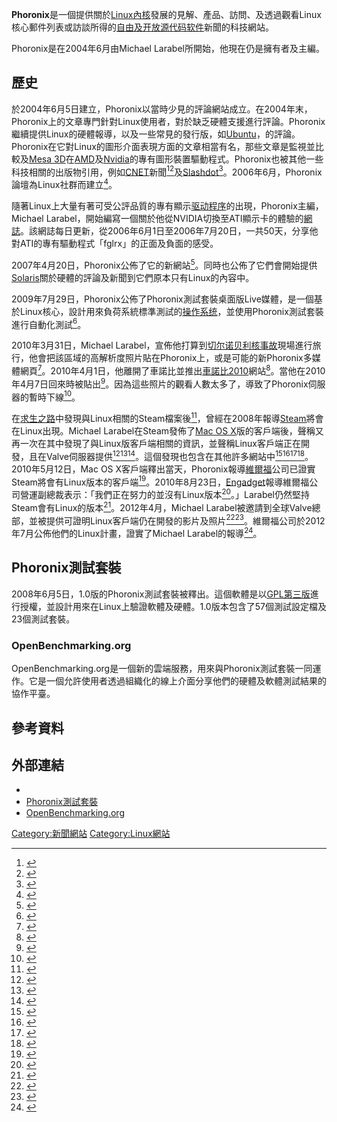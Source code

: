 {{NoteTA|G1=IT|G2=TO|G3=Games}}
{{Infobox website
| name           = Phoronix
| url            = {{URL|http://www.phoronix.com/}}
| type           = 評論
| language       = 英語
| owner          = Phoronix多媒體
| author         = Michael Larabel
| launch_date    = {{Release date and age|2004|06|05}}
| current_status = 線上
}}
'''Phoronix'''是一個提供關於[[Linux內核|Linux內核]]發展的見解、產品、訪問、及透過觀看Linux核心郵件列表或訪談所得的[[自由及开放源代码软件|自由及开放源代码软件]]新聞的科技網站。

Phoronix是在2004年6月由Michael Larabel所開始，他現在仍是擁有者及主編。

== 歷史 ==
於2004年6月5日建立，Phoronix以當時少見的評論網站成立。在2004年末，Phoronix上的文章專門針對Linux使用者，對於缺乏硬體支援進行評論。Phoronix繼續提供Linux的硬體報導，以及一些常見的發行版，如[[Ubuntu|Ubuntu]]，的評論。Phoronix在它對Linux的圖形介面表現方面的文章相當有名，那些文章是監視並比較{{link-en|自由及開放原始碼顯示卡驅動程式|Free and open-source graphics device driver}}及[[Mesa_3D|Mesa 3D]]在[[超威半导体|AMD]]及[[英伟达|Nvidia]]的專有圖形裝置驅動程式。Phoronix也被其他一些科技相關的出版物引用，例如[[CNET|CNET]]新聞<ref>{{cite web|author=Stephen Shankland|title=New Linux look fuels old debate|url=http://news.cnet.com/New+Linux+look+fuels+old+debate/2100-7344_3-6061491.html|publisher=CNET News|accessdate=2014-07-16}}</ref><ref>{{cite web|author=Stephen Shankland|title=Intel aims for open-source graphics advantage|url=http://news.cnet.com/Intel+aims+for+open-source+graphics+advantage/2100-7344_3-6103941.html|publisher=CNET News|accessdate=2014-07-16}}</ref>及[[Slashdot|Slashdot]]<ref>{{cite web|author=timothy|title=The State of ATI Drivers on GNU/Linux|url=http://slashdot.org/story/06/07/20/1433230/the-state-of-ati-drivers-on-gnulinux|publisher=Slashdot|accessdate=2014-07-16|archive-date=2014-10-20|archive-url=https://web.archive.org/web/20141020151840/http://slashdot.org/story/06/07/20/1433230/the-state-of-ati-drivers-on-gnulinux|dead-url=no}}</ref>。2006年6月，Phoronix論壇為Linux社群而建立<ref>{{cite web|author=Michael Larabel|title=Phoronix Forums Launch|url=http://www.phoronix.com/scan.php?page=news_item&px=MTUxMw|accessdate=2014-07-16|archive-date=2014-08-13|archive-url=https://web.archive.org/web/20140813115738/http://www.phoronix.com/scan.php?page=news_item&px=MTUxMw|dead-url=no}}</ref>。

隨著Linux上大量有著可受公評品質的專有顯示[[驱动程序|驱动程序]]的出現，Phoronix主編，Michael Larabel，開始編寫一個關於他從NVIDIA切換至ATI顯示卡的體驗的[[網誌|網誌]]。該網誌每日更新，從2006年6月1日至2006年7月20日，一共50天，分享他對ATI的專有驅動程式「fglrx」的正面及負面的感受。

2007年4月20日，Phoronix公佈了它的新網站<ref>{{cite web|author=Phoronix|title=Welcome To The New Phoronix|url=http://www.phoronix.com/scan.php?page=article&item=686&num=1|publisher=Phoronix|accessdate=2014-07-16|archive-date=2014-07-26|archive-url=https://web.archive.org/web/20140726233744/http://www.phoronix.com/scan.php?page=article&item=686&num=1|dead-url=no}}</ref>。同時也公佈了它們會開始提供[[Solaris|Solaris]]關於硬體的評論及新聞到它們原本只有Linux的內容中。

2009年7月29日，Phoronix公佈了Phoronix測試套裝桌面版Live媒體，是一個基於Linux核心，設計用來負荷系統標準測試的[[操作系统|操作系统]]，並使用Phoronix測試套裝進行自動化測試<ref>{{cite web|author=Michael Larabel|title=Announcing PTS Desktop Live 2009.3 "Gernlinden"|url=http://www.phoronix.com/scan.php?page=article&item=pts_desktop_live_20093&num=1|accessdate=2014-07-16|archive-date=2014-07-26|archive-url=https://web.archive.org/web/20140726230055/http://www.phoronix.com/scan.php?page=article&item=pts_desktop_live_20093&num=1|dead-url=no}}</ref>。

2010年3月31日，Michael Larabel，宣佈他打算到[[切尔诺贝利核事故|切尔诺贝利核事故]]現場進行旅行，他會把該區域的高解析度照片貼在Phoronix上，或是可能的新Phoronix多媒體網頁<ref>{{cite web|author=Michael Larabel|title=Phoronix To Tour Chernobyl Nuclear Site|url=http://www.phoronix.com/scan.php?page=news_item&px=ODA4Nw|publisher=Phoronix|accessdate=2014-07-16|archive-date=2014-07-26|archive-url=https://web.archive.org/web/20140726212835/http://www.phoronix.com/scan.php?page=news_item&px=ODA4Nw|dead-url=no}}</ref>。2010年4月1日，他離開了車諾比並推出[http://www.Chernobyl2010.com/ 車諾比2010]{{Wayback|url=http://www.chernobyl2010.com/ |date=20200226030936 }}網站<ref>{{cite web|author=Michael Larabel|title=Off To The Chernobyl Disaster Site|url=http://www.phoronix.com/scan.php?page=news_item&px=ODExNg|publisher=Phoronix|accessdate=2014-07-16|archive-date=2014-07-26|archive-url=https://web.archive.org/web/20140726224253/http://www.phoronix.com/scan.php?page=news_item&px=ODExNg|dead-url=no}}</ref>。當他在2010年4月7日回來時被貼出<ref>{{cite web|author=Michael Larabel|title=Touring The Chernobyl Nuclear Accident Site In 2010|url=http://www.phoronix.com/scan.php?page=article&item=chernobyl_2010&num=1|publisher=Phoronix|accessdate=2014-07-16|archive-date=2014-07-15|archive-url=https://web.archive.org/web/20140715070143/http://www.phoronix.com/scan.php?page=article&item=chernobyl_2010&num=1|dead-url=no}}</ref>。因為這些照片的觀看人數太多了，導致了Phoronix伺服器的暫時下線<ref>{{cite web|author=Michael Larabel|title=Chernobyl Takes Down Our Server|url=http://www.phoronix.com/scan.php?page=news_item&px=ODEzMg|publisher=Phoronix|accessdate=2014-07-16|archive-date=2014-07-26|archive-url=https://web.archive.org/web/20140726220834/http://www.phoronix.com/scan.php?page=news_item&px=ODEzMg|dead-url=no}}</ref>。

在[[求生之路|求生之路]]中發現與Linux相關的Steam檔案後<ref>{{cite web|author=Michael Larabel|title=Steam Client For Linux Confirmed: Linux Libraries Appear In Left 4 Dead Demo|url=http://www.phoronix.com/scan.php?page=article&item=steam_confirmation&num=1|publisher=Phoronix|accessdate=2014-07-16|archive-date=2014-07-26|archive-url=https://web.archive.org/web/20140726232016/http://www.phoronix.com/scan.php?page=article&item=steam_confirmation&num=1|dead-url=no}}</ref>，曾經在2008年報導[[Steam|Steam]]將會在Linux出現。Michael Larabel在Steam發佈了[[Mac_OS_X|Mac OS X]]版的客戶端後，聲稱又再一次在其中發現了與Linux版客戶端相關的資訊，並聲稱Linux客戶端正在開發，且在Valve伺服器提供<ref>{{cite web|author=Michael Larabel|title=Proof In Steam's Mac Client Of Linux Support|url=http://www.phoronix.com/scan.php?page=article&item=steam_linux_script&num=1|publisher=Phoronix|accessdate=2014-07-16|archive-date=2014-07-26|archive-url=https://web.archive.org/web/20140726224815/http://www.phoronix.com/scan.php?page=article&item=steam_linux_script&num=1|dead-url=no}}</ref><ref>{{cite web|author=Michael Larabel|title=Yet More Signs Of Valve's Steam On Linux|url=http://www.phoronix.com/scan.php?page=news_item&px=ODE3MQ|publisher=Phoronix|accessdate=2014-07-16|archive-date=2014-07-26|archive-url=https://web.archive.org/web/20140726220642/http://www.phoronix.com/scan.php?page=news_item&px=ODE3MQ|dead-url=no}}</ref><ref>{{cite web|author=Michael Larabel|title=There Is No Doubt, Steam Is Coming To Linux!|url=http://www.phoronix.com/scan.php?page=news_item&px=ODE3Mw|publisher=Phoronix|accessdate=2014-07-16|archive-date=2014-07-26|archive-url=https://web.archive.org/web/20140726224142/http://www.phoronix.com/scan.php?page=news_item&px=ODE3Mw|dead-url=no}}</ref>。這個發現也包含在其他許多網站中<ref>{{cite web|author=Lee Mathews|title=Steam's new Mac client hints at Linux support|url=http://downloadsquad.switched.com/2010/04/22/steam-new-mac-client-hints-at-linux-support/|accessdate=2014-07-16|deadurl=yes|archiveurl=https://archive.is/20120629105418/http://downloadsquad.switched.com/2010/04/22/steam-new-mac-client-hints-at-linux-support/|archivedate=2012-06-29}}</ref><ref>{{cite web|author=Asavin Wattanajantra|title=Linux gamers will get some Steam|url=http://www.theinquirer.net/inquirer/blog-post/1602541/linux-gamers-steam|accessdate=2014-07-16|archive-date=2014-07-25|archive-url=https://web.archive.org/web/20140725144747/http://www.theinquirer.net/inquirer/blog-post/1602541/linux-gamers-steam|dead-url=no}}</ref><ref>{{cite web|author=Chris Davies|title=Steam for Linux next on cards after OS X?|url=http://www.slashgear.com/steam-for-linux-next-on-cards-after-os-x-0484157/|publisher=SlashGear|accessdate=2014-07-16|archive-date=2014-07-26|archive-url=https://web.archive.org/web/20140726083121/http://www.slashgear.com/steam-for-linux-next-on-cards-after-os-x-0484157/|dead-url=no}}</ref><ref>{{cite web|author=Devin Coldewey|title=And here comes Steam for Linux|url=http://techcrunch.com/2010/05/03/and-here-comes-steam-for-linux/|accessdate=2014-07-16|archive-date=2014-07-15|archive-url=https://web.archive.org/web/20140715051213/http://techcrunch.com/2010/05/03/and-here-comes-steam-for-linux/|dead-url=no}}</ref>。2010年5月12日，Mac OS X客戶端釋出當天，Phoronix報導[[維爾福|維爾福]]公司已證實Steam將會有Linux版本的客戶端<ref>{{cite web|author=Michael Larabel|title=It's Official: Valve Releasing Steam, Source Engine For Linux!|url=http://www.phoronix.com/scan.php?page=article&item=valve_steam_announcement&num=1|publisher=Phoronix|accessdate=2014-07-16|archive-date=2012-07-22|archive-url=https://www.webcitation.org/69LKatwpe?url=http://www.phoronix.com/scan.php?page=article|dead-url=no}}</ref>。2010年8月23日，[[Engadget|Engadget]]報導維爾福公司營運副總裁表示：「我們正在努力的並沒有Linux版本<ref>{{cite web|author=Paul Miller|title=Valve denies having a Linux version of Steam in the works|url=http://www.engadget.com/2010/08/23/valve-denies-having-a-linux-version-of-steam-in-the-works/|publisher=Engadget|accessdate=2014-07-16|archive-date=2015-05-27|archive-url=https://web.archive.org/web/20150527202433/http://www.engadget.com/2010/08/23/valve-denies-having-a-linux-version-of-steam-in-the-works/|dead-url=no}}</ref>。」Larabel仍然堅持Steam會有Linux的版本<ref>{{cite web|author=Michael Larabel|title=GameTree Linux Is Trying To Be Its Own Steam-Like Platform|url=http://www.phoronix.com/scan.php?page=news_item&px=ODk5Ng|publisher=Phoronix|accessdate=2014-07-16|archive-date=2014-07-26|archive-url=https://web.archive.org/web/20140726212454/http://www.phoronix.com/scan.php?page=news_item&px=ODk5Ng|dead-url=no}}</ref>。2012年4月，Michael Larabel被邀請到全球Valve總部，並被提供可證明Linux客戶端仍在開發的影片及照片<ref>{{cite web|author=Sean Hollister|title=Valve is developing Steam for Linux, release 'not too far out' (updated with pictures)|url=http://www.theverge.com/2012/4/25/2973484/valve-is-developing-steam-for-linux-says-michael-larabel-of-phoronix|publisher=Vox Media|accessdate=2014-07-16|archive-date=2014-07-25|archive-url=https://web.archive.org/web/20140725115345/http://www.theverge.com/2012/4/25/2973484/valve-is-developing-steam-for-linux-says-michael-larabel-of-phoronix|dead-url=no}}</ref><ref>{{cite web|author=Michael Larabel|title=Valve's Gabe Newell Talks Linux Steam Client, Source Engine|url=http://www.phoronix.com/scan.php?page=article&item=valve_linux_dampfnudeln&num=1|publisher=Phoronix|accessdate=2014-07-16|archive-date=2014-07-24|archive-url=https://web.archive.org/web/20140724235450/http://www.phoronix.com/scan.php?page=article&item=valve_linux_dampfnudeln&num=1|dead-url=no}}</ref>。維爾福公司於2012年7月公佈他們的Linux計畫，證實了Michael Larabel的報導<ref>{{cite web|author=Valve Linux team|title=Steam’d Penguins|url=http://blogs.valvesoftware.com/linux/steamd-penguins/|accessdate=2014-07-16|archive-date=2013-08-12|archive-url=https://web.archive.org/web/20130812085002/http://blogs.valvesoftware.com/linux/steamd-penguins/|dead-url=yes}}</ref>。

== Phoronix測試套裝 ==
2008年6月5日，1.0版的Phoronix測試套裝被釋出。這個軟體是以[[GNU通用公共许可证#GPLv3|GPL第三版]]進行授權，並設計用來在Linux上驗證軟體及硬體。1.0版本包含了57個測試設定檔及23個測試套裝。

=== OpenBenchmarking.org ===
OpenBenchmarking.org是一個新的雲端服務，用來與Phoronix測試套裝一同運作。它是一個允許使用者透過組織化的線上介面分享他們的硬體及軟體測試結果的協作平臺。

== 參考資料 ==
{{reflist|30em}}

== 外部連結 ==
*{{official website|http://www.phoronix.com/}}
*[http://www.phoronix-test-suite.com/ Phoronix測試套裝]{{Wayback|url=http://www.phoronix-test-suite.com/ |date=20140726122347 }}
*[http://www.openbenchmarking.org/ OpenBenchmarking.org]{{Wayback|url=http://www.openbenchmarking.org/ |date=20140713061446 }}

{{Linux}}

[[Category:新聞網站|Category:新聞網站]]
[[Category:Linux網站|Category:Linux網站]]